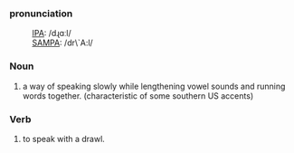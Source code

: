 ===pronunciation===
:[[International Phonetic Alphabet|IPA]]: /dɻɑːl/
:[[SAMPA]]: /dr\`A:l/

===Noun===
#a way of speaking slowly while lengthening vowel sounds and running words together. (characteristic of some southern US accents) 

===Verb===
#to speak with a drawl.